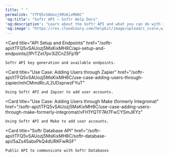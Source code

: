 ```yaml
---
title: " "
permalink: "tTFQ5vSAUozj5MsKixMH8C"
'og:title': "Softr API – Softr Help Docs"
'og:description': "Learn about the Softr API and what you can do with it."
'og:image': "https://res.cloudinary.com/helpkit/image/upload/c_scale,w_700,q_auto/v1674219840/softrdocs_meta_OG_Image_Url_258f31c013.png"
---
```


<Card
    title="API Setup and Endpoints"
    href="/softr-api/tTFQ5vSAUozj5MsKixMH8C/api-setup-and-endpoints/j1PrTZxt7pv3iZCnZ5Fp19"
>
    Softr API key generation and available endpoints.
</Card>

<Card
    title="Use Case: Adding Users through Zapier"
    href="/softr-api/tTFQ5vSAUozj5MsKixMH8C/use-case-adding-users-through-zapier/mhCMmdRcJL2UDsprwzFYuT"
>
    Using Softr API and Zapier to add user accounts.
</Card>

<Card
    title="Use Case: Adding Users through Make (formerly Integromat"
    href="/softr-api/tTFQ5vSAUozj5MsKixMH8C/use-case-adding-users-through-make-formerly-integromat/vFH1YQTF7At7FwCYSmJKYz"
>
    Using Softr API and Make to add user accounts.
</Card>

<Card
    title="Softr Database API"
    href="/softr-api/tTFQ5vSAUozj5MsKixMH8C/softr-database-api/5aZs45abxPkQ4dURKFwRGF"
>
    Public API to communicate with Softr Databases
</Card>
